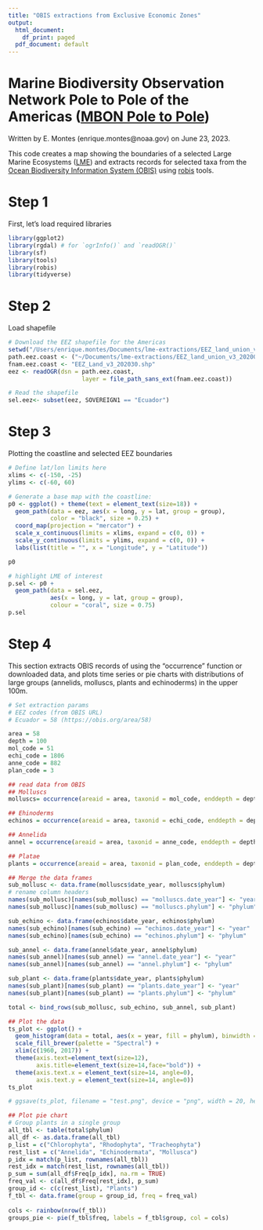 ```yaml
---
title: "OBIS extractions from Exclusive Economic Zones"
output:
  html_document:
    df_print: paged
  pdf_document: default
---
```

# Marine Biodiversity Observation Network Pole to Pole of the Americas ([MBON Pole to Pole](https://marinebon.org/p2p/))

Written by E. Montes (enrique.montes@noaa.gov) on June 23, 2023.


This code creates a map showing the boundaries of a selected Large Marine Ecosystems ([LME](http://lme.edc.uri.edu/index.php/lme-introduction)) and extracts records for selected taxa from the [Ocean Biodiversity Information System (OBIS)](https://obis.org/) using [robis](https://obis.org/manual/accessr/) tools. 

# Step 1
First, let's load required libraries
```r
library(ggplot2)
library(rgdal) # for `ogrInfo()` and `readOGR()`
library(sf)
library(tools)
library(robis)
library(tidyverse)
```

# Step 2
Load shapefile
```r
# Download the EEZ shapefile for the Americas
setwd("/Users/enrique.montes/Documents/lme-extractions/EEZ_land_union_v3_202003")
path.eez.coast <- ("~/Documents/lme-extractions/EEZ_land_union_v3_202003")
fnam.eez.coast <- "EEZ_Land_v3_202030.shp"
eez <- readOGR(dsn = path.eez.coast,
                     layer = file_path_sans_ext(fnam.eez.coast))

# Read the shapefile
sel.eez<- subset(eez, SOVEREIGN1 == "Ecuador")
```

# Step 3
Plotting the coastline and selected EEZ boundaries
```r
# Define lat/lon limits here
xlims <- c(-150, -25)
ylims <- c(-60, 60)

# Generate a base map with the coastline:
p0 <- ggplot() + theme(text = element_text(size=18)) + 
  geom_path(data = eez, aes(x = long, y = lat, group = group), 
            color = "black", size = 0.25) + 
  coord_map(projection = "mercator") + 
  scale_x_continuous(limits = xlims, expand = c(0, 0)) + 
  scale_y_continuous(limits = ylims, expand = c(0, 0)) + 
  labs(list(title = "", x = "Longitude", y = "Latitude"))

p0

# highlight LME of interest
p.sel <- p0 +
  geom_path(data = sel.eez,
            aes(x = long, y = lat, group = group),
            colour = "coral", size = 0.75)
p.sel

```

# Step 4
This section extracts OBIS records of using the "occurrence" function or downloaded data, and plots time series or pie charts with distributions of large groups (annelids, molluscs, plants and echinoderms) in the upper 100m.
```r
# Set extraction params
# EEZ codes (from OBIS URL)
# Ecuador = 58 (https://obis.org/area/58)

area = 58  
depth = 100
mol_code = 51
echi_code = 1806
anne_code = 882
plan_code = 3

## read data from OBIS
## Molluscs
molluscs= occurrence(areaid = area, taxonid = mol_code, enddepth = depth) 

## Ehinoderms
echinos = occurrence(areaid = area, taxonid = echi_code, enddepth = depth)

## Annelida
annel = occurrence(areaid = area, taxonid = anne_code, enddepth = depth)

## Platae
plants = occurrence(areaid = area, taxonid = plan_code, enddepth = depth)

## Merge the data frames
sub_mollusc <- data.frame(molluscs$date_year, molluscs$phylum) 
# rename column headers
names(sub_mollusc)[names(sub_mollusc) == "molluscs.date_year"] <- "year"
names(sub_mollusc)[names(sub_mollusc) == "molluscs.phylum"] <- "phylum"

sub_echino <- data.frame(echinos$date_year, echinos$phylum)
names(sub_echino)[names(sub_echino) == "echinos.date_year"] <- "year"
names(sub_echino)[names(sub_echino) == "echinos.phylum"] <- "phylum"

sub_annel <- data.frame(annel$date_year, annel$phylum)
names(sub_annel)[names(sub_annel) == "annel.date_year"] <- "year"
names(sub_annel)[names(sub_annel) == "annel.phylum"] <- "phylum"

sub_plant <- data.frame(plants$date_year, plants$phylum)
names(sub_plant)[names(sub_plant) == "plants.date_year"] <- "year"
names(sub_plant)[names(sub_plant) == "plants.phylum"] <- "phylum"

total <- bind_rows(sub_mollusc, sub_echino, sub_annel, sub_plant)

## Plot the data
ts_plot <- ggplot() +
  geom_histogram(data = total, aes(x = year, fill = phylum), binwidth = 2) + 
  scale_fill_brewer(palette = "Spectral") + 
  xlim(c(1960, 2017)) + 
  theme(axis.text=element_text(size=12),
        axis.title=element_text(size=14,face="bold")) +
  theme(axis.text.x = element_text(size=14, angle=0), 
        axis.text.y = element_text(size=14, angle=0))
ts_plot

# ggsave(ts_plot, filename = "test.png", device = "png", width = 20, height = 10,  dpi=300)

## Plot pie chart 
# Group plants in a single group
all_tbl <- table(total$phylum)
all_df <- as.data.frame(all_tbl)
p_list = c("Chlorophyta", "Rhodophyta", "Tracheophyta")
rest_list = c("Annelida", "Echinodermata", "Mollusca")
p_idx = match(p_list, rownames(all_tbl))
rest_idx = match(rest_list, rownames(all_tbl))
p_sum = sum(all_df$Freq[p_idx], na.rm = TRUE)
freq_val <- c(all_df$Freq[rest_idx], p_sum)
group_id <- c(c(rest_list), "Plants")
f_tbl <- data.frame(group = group_id, freq = freq_val)
  
cols <- rainbow(nrow(f_tbl))
groups_pie <- pie(f_tbl$freq, labels = f_tbl$group, col = cols)
  
```